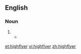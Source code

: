 ==English==

===Noun===
{{en-noun}}

# {{alternative spelling of|highflier}}
#*{{quote-news
|year=2011
|date=January 8
|author=Chris Bevan
|title=Arsenal 1 - 1 Leeds
|work=BBC
|url=http://news.bbc.co.uk/sport2/hi/football/fa_cup/9341711.stm
|page=
|passage=The Championship '''highflyers''' almost got their reward for a resilient performance on their first visit to the Emirates, surviving a flurry of first-half Arsenal chances before hitting back with a classic sucker punch. }}

[[et:highflyer]]
[[vi:highflyer]]
[[zh:highflyer]]